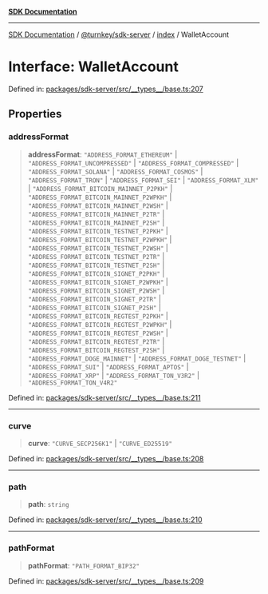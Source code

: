 [**SDK Documentation**](../../../../README.mdx)

***

[SDK Documentation](../../../../packages.mdx) / [@turnkey/sdk-server](../../README.mdx) / [index](../README.mdx) / WalletAccount

# Interface: WalletAccount

Defined in: [packages/sdk-server/src/\_\_types\_\_/base.ts:207](https://github.com/tkhq/sdk/blob/078f5423e923fbd1d7fd39440402d7f01d09c3d0/packages/sdk-server/src/__types__/base.ts#L207)

## Properties

### addressFormat

> **addressFormat**: `"ADDRESS_FORMAT_ETHEREUM"` \| `"ADDRESS_FORMAT_UNCOMPRESSED"` \| `"ADDRESS_FORMAT_COMPRESSED"` \| `"ADDRESS_FORMAT_SOLANA"` \| `"ADDRESS_FORMAT_COSMOS"` \| `"ADDRESS_FORMAT_TRON"` \| `"ADDRESS_FORMAT_SEI"` \| `"ADDRESS_FORMAT_XLM"` \| `"ADDRESS_FORMAT_BITCOIN_MAINNET_P2PKH"` \| `"ADDRESS_FORMAT_BITCOIN_MAINNET_P2WPKH"` \| `"ADDRESS_FORMAT_BITCOIN_MAINNET_P2WSH"` \| `"ADDRESS_FORMAT_BITCOIN_MAINNET_P2TR"` \| `"ADDRESS_FORMAT_BITCOIN_MAINNET_P2SH"` \| `"ADDRESS_FORMAT_BITCOIN_TESTNET_P2PKH"` \| `"ADDRESS_FORMAT_BITCOIN_TESTNET_P2WPKH"` \| `"ADDRESS_FORMAT_BITCOIN_TESTNET_P2WSH"` \| `"ADDRESS_FORMAT_BITCOIN_TESTNET_P2TR"` \| `"ADDRESS_FORMAT_BITCOIN_TESTNET_P2SH"` \| `"ADDRESS_FORMAT_BITCOIN_SIGNET_P2PKH"` \| `"ADDRESS_FORMAT_BITCOIN_SIGNET_P2WPKH"` \| `"ADDRESS_FORMAT_BITCOIN_SIGNET_P2WSH"` \| `"ADDRESS_FORMAT_BITCOIN_SIGNET_P2TR"` \| `"ADDRESS_FORMAT_BITCOIN_SIGNET_P2SH"` \| `"ADDRESS_FORMAT_BITCOIN_REGTEST_P2PKH"` \| `"ADDRESS_FORMAT_BITCOIN_REGTEST_P2WPKH"` \| `"ADDRESS_FORMAT_BITCOIN_REGTEST_P2WSH"` \| `"ADDRESS_FORMAT_BITCOIN_REGTEST_P2TR"` \| `"ADDRESS_FORMAT_BITCOIN_REGTEST_P2SH"` \| `"ADDRESS_FORMAT_DOGE_MAINNET"` \| `"ADDRESS_FORMAT_DOGE_TESTNET"` \| `"ADDRESS_FORMAT_SUI"` \| `"ADDRESS_FORMAT_APTOS"` \| `"ADDRESS_FORMAT_XRP"` \| `"ADDRESS_FORMAT_TON_V3R2"` \| `"ADDRESS_FORMAT_TON_V4R2"`

Defined in: [packages/sdk-server/src/\_\_types\_\_/base.ts:211](https://github.com/tkhq/sdk/blob/078f5423e923fbd1d7fd39440402d7f01d09c3d0/packages/sdk-server/src/__types__/base.ts#L211)

***

### curve

> **curve**: `"CURVE_SECP256K1"` \| `"CURVE_ED25519"`

Defined in: [packages/sdk-server/src/\_\_types\_\_/base.ts:208](https://github.com/tkhq/sdk/blob/078f5423e923fbd1d7fd39440402d7f01d09c3d0/packages/sdk-server/src/__types__/base.ts#L208)

***

### path

> **path**: `string`

Defined in: [packages/sdk-server/src/\_\_types\_\_/base.ts:210](https://github.com/tkhq/sdk/blob/078f5423e923fbd1d7fd39440402d7f01d09c3d0/packages/sdk-server/src/__types__/base.ts#L210)

***

### pathFormat

> **pathFormat**: `"PATH_FORMAT_BIP32"`

Defined in: [packages/sdk-server/src/\_\_types\_\_/base.ts:209](https://github.com/tkhq/sdk/blob/078f5423e923fbd1d7fd39440402d7f01d09c3d0/packages/sdk-server/src/__types__/base.ts#L209)
